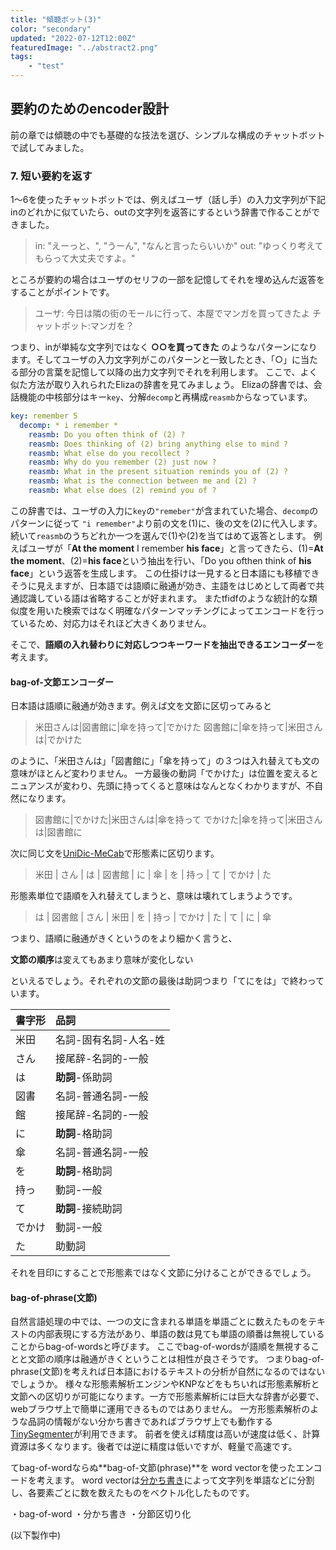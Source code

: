 ```yaml
---
title: "傾聴ボット(3)"
color: "secondary"
updated: "2022-07-12T12:00Z"
featuredImage: "../abstract2.png"
tags: 
    - "test"
---
```


## 要約のためのencoder設計

前の章では傾聴の中でも基礎的な技法を選び、シンプルな構成のチャットボットで試してみました。


### 7. 短い要約を返す

1〜6を使ったチャットボットでは、例えばユーザ（話し手）の入力文字列が下記inのどれかに似ていたら、outの文字列を返答にするという辞書で作ることができました。

> in: "えーっと、", "うーん", "なんと言ったらいいか"
> out: "ゆっくり考えてもらって大丈夫ですよ。"

ところが要約の場合はユーザのセリフの一部を記憶してそれを埋め込んだ返答をすることがポイントです。

> ユーザ: 今日は隣の街のモールに行って、本屋でマンガを買ってきたよ
> チャットボット:マンガを？

つまり、inが単純な文字列ではなく **○○を買ってきた** のようなパターンになります。そしてユーザの入力文字列がこのパターンと一致したとき、「○」に当たる部分の言葉を記憶して以降の出力文字列でそれを利用します。
ここで、よく似た方法が取り入れられたElizaの辞書を見てみましょう。
Elizaの辞書では、会話機能の中核部分はキー`key`、分解`decomp`と再構成`reasmb`からなっています。

```yaml
key: remember 5
  decomp: * i remember *
    reasmb: Do you often think of (2) ?
    reasmb: Does thinking of (2) bring anything else to mind ?
    reasmb: What else do you recollect ?
    reasmb: Why do you remember (2) just now ?
    reasmb: What in the present situation reminds you of (2) ?
    reasmb: What is the connection between me and (2) ?
    reasmb: What else does (2) remind you of ?
```

この辞書では、ユーザの入力に`key`の`"remeber"`が含まれていた場合、`decomp`のパターンに従って `"i remember"`より前の文を(1)に、後の文を(2)に代入します。
続いて`reasmb`のうちどれか一つを選んで(1)や(2)を当てはめて返答とします。
例えばユーザが「**At the moment** I remember **his face**」と言ってきたら、(1)=**At the moment**、(2)=**his face**という抽出を行い、「Do you ofthen think of **his face**」という返答を生成します。
この仕掛けは一見すると日本語にも移植できそうに見えますが、日本語では語順に融通が効き、主語をはじめとして両者で共通認識している語は省略することが好まれます。
またtfidfのような統計的な類似度を用いた検索ではなく明確なパターンマッチングによってエンコードを行っているため、対応力はそれほど大きくありません。

そこで、**語順の入れ替わりに対応しつつキーワードを抽出できるエンコーダー**を考えます。

#### bag-of-文節エンコーダー

日本語は語順に融通が効きます。例えば文を文節に区切ってみると

> 米田さんは|図書館に|傘を持って|でかけた
> 図書館に|傘を持って|米田さんは|でかけた

のように、「米田さんは」「図書館に」「傘を持って」の３つは入れ替えても文の意味がほとんど変わりません。
一方最後の動詞「でかけた」は位置を変えるとニュアンスが変わり、先頭に持ってくると意味はなんとなくわかりますが、不自然になります。

> 図書館に|でかけた|米田さんは|傘を持って
> でかけた|傘を持って|米田さんは|図書館に

次に同じ文を[UniDic-MeCab](http://www4414uj.sakura.ne.jp/Yasanichi1/unicheck/)で形態素に区切ります。

> 米田 | さん | は | 図書館 | に | 傘 | を | 持っ | て | でかけ | た

形態素単位で語順を入れ替えてしまうと、意味は壊れてしまうようです。

> は | 図書館 | さん | 米田 | を | 持っ | でかけ | た | て | に | 傘

つまり、語順に融通がきくというのをより細かく言うと、

**文節の順序**は変えてもあまり意味が変化しない

といえるでしょう。それぞれの文節の最後は助詞つまり「てにをは」で終わっています。

| 書字形 | 品詞	|
| :--    | :-- |
| 米田 | 名詞-固有名詞-人名-姓 |
| さん | 接尾辞-名詞的-一般 |
| は   | **助詞**-係助詞 |
| 図書 | 名詞-普通名詞-一般 |
| 館   | 接尾辞-名詞的-一般	|
| に   | **助詞**-格助詞 |
| 傘   | 名詞-普通名詞-一般 |
| を   | **助詞**-格助詞 |
| 持っ | 動詞-一般 |
| て   | **助詞**-接続助詞 |
| でかけ | 動詞-一般 |
| た     | 助動詞 |

それを目印にすることで形態素ではなく文節に分けることができるでしょう。

#### bag-of-phrase(文節)

自然言語処理の中では、一つの文に含まれる単語を単語ごとに数えたものをテキストの内部表現にする方法があり、単語の数は見ても単語の順番は無視していることからbag-of-wordsと呼びます。
ここでbag-of-wordsが語順を無視することと文節の順序は融通がきくということは相性が良さそうです。
つまりbag-of-phrase(文節)を考えれば日本語におけるテキストの分析が自然になるのではないでしょうか。
様々な形態素解析エンジンやKNPなどをもちいれば形態素解析と文節への区切りが可能になります。一方で形態素解析には巨大な辞書が必要で、webブラウザ上で簡単に運用できるものではありません。
一方形態素解析のような品詞の情報がない分かち書きであればブラウザ上でも動作する[TinySegmenter](http://chasen.org/~taku/software/TinySegmenter/)が利用できます。
前者を使えば精度は高いが速度は低く、計算資源は多くなります。後者では逆に精度は低いですが、軽量で高速です。

てbag-of-wordならぬ**bag-of-文節(phrase)**を
word vectorを使ったエンコードを考えます。
word vectorは[分かち書き](http://chasen.org/~taku/software/TinySegmenter/)によって文字列を単語などに分割し、各要素ごとに数を数えたものをベクトル化したものです。

・bag-of-word
・分かち書き
・分節区切り化


(以下製作中)
